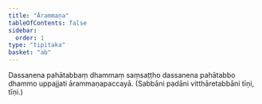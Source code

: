 ```yaml
---
title: "Ārammaṇa"
tableOfContents: false
sidebar:
  order: 1
type: "tipitaka"
basket: "ab"
---
```



<DynamicBreadcrumb />

<Division number="61">

<Paragraph number="926">
Dassanena pahātabbaṃ dhammaṃ saṃsaṭṭho dassanena pahātabbo dhammo uppajjati ārammaṇapaccayā. (Sabbāni padāni vitthāretabbāni tīṇi, tīṇi.)
</Paragraph>
</Division>